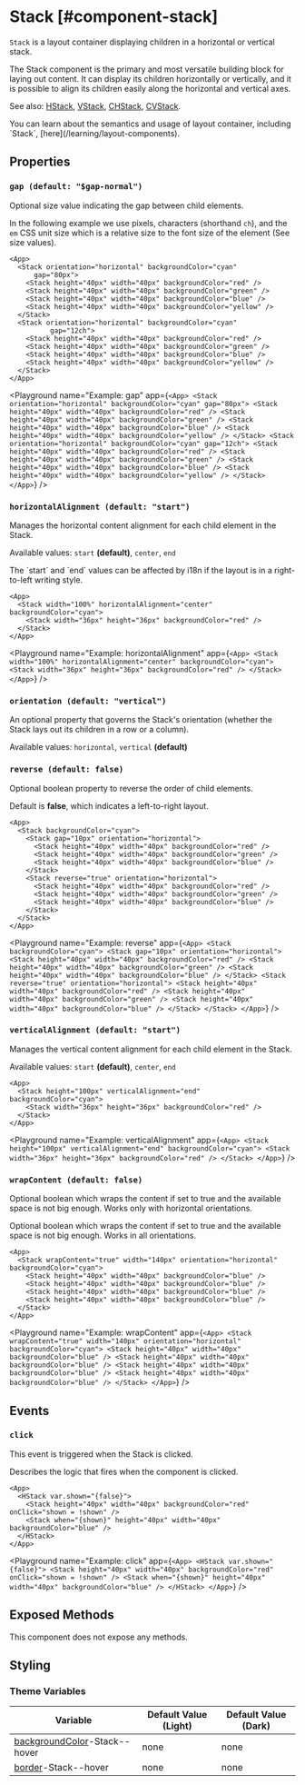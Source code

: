 
# Stack [#component-stack]

`Stack` is a layout container displaying children in a horizontal or vertical stack.

The Stack component is the primary and most versatile building block for laying out content. It can display its children horizontally or vertically, and it is possible to align its children easily along the horizontal and vertical axes.

See also: [HStack](./HStack), [VStack](./VStack), [CHStack](./CHStack), [CVStack](./CVStack).

<Callout type="info" emoji="📔">
You can learn about the semantics and usage of layout container, including `Stack`, [here](/learning/layout-components).
</Callout>

## Properties

### `gap (default: "$gap-normal")`

Optional size value indicating the gap between child elements.

In the following example we use pixels, characters (shorthand `ch`), and the `em` CSS unit size which is a relative size to the font size of the element (See size values).

```ueml copy {3, 10}
<App>
  <Stack orientation="horizontal" backgroundColor="cyan"
      gap="80px">
    <Stack height="40px" width="40px" backgroundColor="red" />
    <Stack height="40px" width="40px" backgroundColor="green" />
    <Stack height="40px" width="40px" backgroundColor="blue" />
    <Stack height="40px" width="40px" backgroundColor="yellow" />
  </Stack>
  <Stack orientation="horizontal" backgroundColor="cyan"
          gap="12ch">
    <Stack height="40px" width="40px" backgroundColor="red" />
    <Stack height="40px" width="40px" backgroundColor="green" />
    <Stack height="40px" width="40px" backgroundColor="blue" />
    <Stack height="40px" width="40px" backgroundColor="yellow" />
  </Stack>
</App>
```

<Playground
  name="Example: gap"
  app={`
    <App>
      <Stack orientation="horizontal" backgroundColor="cyan"
         gap="80px">
        <Stack height="40px" width="40px" backgroundColor="red" />
        <Stack height="40px" width="40px" backgroundColor="green" />
        <Stack height="40px" width="40px" backgroundColor="blue" />
        <Stack height="40px" width="40px" backgroundColor="yellow" />
      </Stack>
      <Stack orientation="horizontal" backgroundColor="cyan"
             gap="12ch">
        <Stack height="40px" width="40px" backgroundColor="red" />
        <Stack height="40px" width="40px" backgroundColor="green" />
        <Stack height="40px" width="40px" backgroundColor="blue" />
        <Stack height="40px" width="40px" backgroundColor="yellow" />
      </Stack>
    </App>
  `}
/>

### `horizontalAlignment (default: "start")`

Manages the horizontal content alignment for each child element in the Stack.

Available values: `start` **(default)**, `center`, `end`

<Callout type="info" emoji="📔">
The `start` and `end` values can be affected by i18n if the layout is in a right-to-left writing style.
</Callout>

```ueml copy {3}
<App>
  <Stack width="100%" horizontalAlignment="center" backgroundColor="cyan">
    <Stack width="36px" height="36px" backgroundColor="red" />
  </Stack>
</App>
```

<Playground
  name="Example: horizontalAlignment"
  app={`
    <App>
      <Stack width="100%" horizontalAlignment="center" backgroundColor="cyan">
        <Stack width="36px" height="36px" backgroundColor="red" />
      </Stack>
    </App>
  `}
/>

### `orientation (default: "vertical")`

An optional property that governs the Stack's orientation (whether the Stack lays out its children in a row or a column).

Available values: `horizontal`, `vertical` **(default)**

### `reverse (default: false)`

Optional boolean property to reverse the order of child elements.

Default is **false**, which indicates a left-to-right layout.

```ueml copy /reverse="true"/
<App>
  <Stack backgroundColor="cyan">
    <Stack gap="10px" orientation="horizontal">
      <Stack height="40px" width="40px" backgroundColor="red" />
      <Stack height="40px" width="40px" backgroundColor="green" />
      <Stack height="40px" width="40px" backgroundColor="blue" />
    </Stack>
    <Stack reverse="true" orientation="horizontal">
      <Stack height="40px" width="40px" backgroundColor="red" />
      <Stack height="40px" width="40px" backgroundColor="green" />
      <Stack height="40px" width="40px" backgroundColor="blue" />
    </Stack>
  </Stack>
</App>
```

<Playground
  name="Example: reverse"
  app={`
    <App>
      <Stack backgroundColor="cyan">
        <Stack gap="10px" orientation="horizontal">
          <Stack height="40px" width="40px" backgroundColor="red" />
          <Stack height="40px" width="40px" backgroundColor="green" />
          <Stack height="40px" width="40px" backgroundColor="blue" />
        </Stack>
        <Stack reverse="true" orientation="horizontal">
          <Stack height="40px" width="40px" backgroundColor="red" />
          <Stack height="40px" width="40px" backgroundColor="green" />
          <Stack height="40px" width="40px" backgroundColor="blue" />
        </Stack>
      </Stack>
    </App>
  `}
/>

### `verticalAlignment (default: "start")`

Manages the vertical content alignment for each child element in the Stack.

Available values: `start` **(default)**, `center`, `end`

```ueml copy {2}
<App>
  <Stack height="100px" verticalAlignment="end" backgroundColor="cyan">
    <Stack width="36px" height="36px" backgroundColor="red" />
  </Stack>
</App>
```

<Playground
  name="Example: verticalAlignment"
  app={`
    <App>
      <Stack height="100px" verticalAlignment="end" backgroundColor="cyan">
        <Stack width="36px" height="36px" backgroundColor="red" />
      </Stack>
    </App>
  `}
/>

### `wrapContent (default: false)`

Optional boolean which wraps the content if set to true and the available space is not big enough. Works only with horizontal orientations.

Optional boolean which wraps the content if set to true and the available space is not big enough. Works in all orientations.

```ueml copy /wrapContent="true"/
<App>
  <Stack wrapContent="true" width="140px" orientation="horizontal" backgroundColor="cyan">
    <Stack height="40px" width="40px" backgroundColor="blue" />
    <Stack height="40px" width="40px" backgroundColor="blue" />
    <Stack height="40px" width="40px" backgroundColor="blue" />
    <Stack height="40px" width="40px" backgroundColor="blue" />
  </Stack>
</App>
```

<Playground
  name="Example: wrapContent"
  app={`
    <App>
      <Stack wrapContent="true" width="140px" orientation="horizontal" backgroundColor="cyan">
        <Stack height="40px" width="40px" backgroundColor="blue" />
        <Stack height="40px" width="40px" backgroundColor="blue" />
        <Stack height="40px" width="40px" backgroundColor="blue" />
        <Stack height="40px" width="40px" backgroundColor="blue" />
      </Stack>
    </App>
  `}
/>

## Events

### `click`

This event is triggered when the Stack is clicked.

Describes the logic that fires when the component is clicked.

```ueml copy {4}
<App>
  <HStack var.shown="{false}">
    <Stack height="40px" width="40px" backgroundColor="red" onClick="shown = !shown" />
    <Stack when="{shown}" height="40px" width="40px" backgroundColor="blue" />
  </HStack>
</App>
```

<Playground
  name="Example: click"
  app={`
    <App>
      <HStack var.shown="{false}">
        <Stack height="40px" width="40px" backgroundColor="red" onClick="shown = !shown" />
        <Stack when="{shown}" height="40px" width="40px" backgroundColor="blue" />
      </HStack>
    </App>
  `}
/>

## Exposed Methods

This component does not expose any methods.

## Styling

### Theme Variables

| Variable | Default Value (Light) | Default Value (Dark) |
| --- | --- | --- |
| [backgroundColor](../styles-and-themes/common-units/#color)-Stack--hover | <GrayText>none</GrayText> | <GrayText>none</GrayText> |
| [border](../styles-and-themes/common-units/#border)-Stack--hover | <GrayText>none</GrayText> | <GrayText>none</GrayText> |
